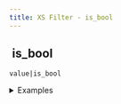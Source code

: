 ```yaml
---
title: XS Filter - is_bool
---
```


## <img src="../assets/docuBadge (11).png" alt="" data-size="line"> is\_bool <a href="#xs-is_bool" id="xs-is_bool"></a>

`value|is_bool`

<details>

<summary>Examples</summary>

```javascript
true|is_bool      // Returns true
false|is_bool     // Returns true
1|is_bool         // Returns false
```

</details>
